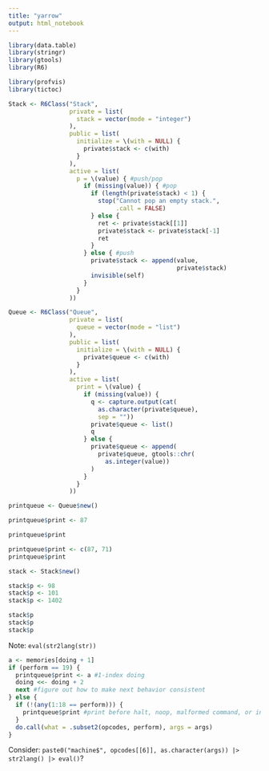```yaml
---
title: "yarrow"
output: html_notebook
---
```


```r
library(data.table)
library(stringr)
library(gtools)
library(R6)

library(profvis)
library(tictoc)
```
```r
Stack <- R6Class("Stack", 
                 private = list(
                   stack = vector(mode = "integer")
                 ),
                 public = list(
                   initialize = \(with = NULL) {
                     private$stack <- c(with)
                   }
                 ),
                 active = list(
                   p = \(value) { #push/pop
                     if (missing(value)) { #pop
                       if (length(private$stack) < 1) {
                         stop("Cannot pop an empty stack.",
                              .call = FALSE)
                       } else {
                         ret <- private$stack[[1]]
                         private$stack <- private$stack[-1]
                         ret
                       }
                     } else { #push
                       private$stack <- append(value,
                                               private$stack)
                       invisible(self)
                     }
                   }
                 ))

Queue <- R6Class("Queue",
                 private = list(
                   queue = vector(mode = "list")
                 ),
                 public = list(
                   initialize = \(with = NULL) {
                     private$queue <- c(with)
                   }
                 ),
                 active = list(
                   print = \(value) {
                     if (missing(value)) {
                       q <- capture.output(cat(
                         as.character(private$queue),
                         sep = ""))
                       private$queue <- list()
                       q
                     } else {
                       private$queue <- append(
                         private$queue, gtools::chr(
                           as.integer(value))
                       )
                     }
                   }
                 ))
```
```r
printqueue <- Queue$new()

printqueue$print <- 87

printqueue$print

printqueue$print <- c(87, 71)
printqueue$print
```
```r
stack <- Stack$new()

stack$p <- 98
stack$p <- 101
stack$p <- 1402

stack$p
stack$p
stack$p
```
Note: `eval(str2lang(str))`

```r



a <- memories[doing + 1]
if (perform == 19) {
  printqueue$print <- a #1-index doing
  doing <<- doing + 2 
  next #figure out how to make next behavior consistent 
} else {
  if (!(any(1:18 == perform))) {
    printqueue$print #print before halt, noop, malformed command, or in 
  }
  do.call(what = .subset2(opcodes, perform), args = args)
}

```

Consider: `paste0("machine$", opcodes[[6]], as.character(args)) |> str2lang() |> eval()`? 

